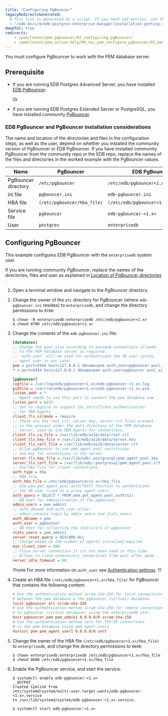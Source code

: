 ```yaml
---
title: "Configuring PgBouncer"
legacyRedirectsGenerated:
  # This list is generated by a script. If you need add entries, use the `legacyRedirects` key.
  - "/edb-docs/d/edb-postgres-enterprise-manager/installation-getting-started/pgbouncer-configuration-guide/8.0/configuring_pgBouncer.html"
deepToC: true
redirects:
    - /pem/latest/pem_pgbouncer/03_configuring_pgBouncer/
    - /pem/latest/pem_online_help/09_toc_pem_configure_pgbouncer/03_pem_pgbouncer_configuring_pgbouncer/
---
```


You must configure PgBouncer to work with the PEM database server.

## Prerequisite

- If you are running EDB Postgres Advanced Server, you have installed [EDB PgBouncer](/pgbouncer/latest/installing). 

  Or

- If you are running EDB Postgres Extended Server or PostgreSQL, you have installed community [PgBouncer](https://www.pgbouncer.org/install.html). 

### EDB PgBouncer and PgBouncer installation considerations

The name and location of the directories and files in the configuration steps, as well as the user, depend on whether you installed the community version of PgBouncer or EDB PgBouncer. If you have installed community PgBouncer from the community repo or the EDB repo, replace the names of the files and directories in the worked example with the PgBouncer values.

| Name                | PgBouncer                   | EDB PgBouncer                         |
|---------------------|-----------------------------|---------------------------------------|
| PgBouncer directory | `/etc/pgbouncer`            | `/etc/edb/pgbouncer<1.x>`            |
| ini file            | `pgbouncer.ini`             | `edb-pgbouncer.ini`                   |
| HBA file            | `(/etc/pgbouncer/hba_file)` | `(/etc/edb/pgbouncer<1.x>/hba_file)` |
| Service file        | `pgbouncer`                 | `edb-pgbouncer-<1.x>`                 |
| User                | `postgres`                  | `enterprisedb`                        |

## Configuring PgBouncer

This example configures EDB PgBouncer with the `enterprisedb` system user. 

If you are running community PgBouncer, replace the names of the directories, files and user as explained in [Location of PgBouncer directories](#edb-pgbouncer-and-pgbouncer-installation-considerations) .

1.  Open a terminal window and navigate to the PgBouncer directory.

1.  Change the owner of the `etc` directory for PgBouncer (where `edb-pgbouncer.ini` resides) to `enterprisedb`, and change the directory permissions to `0700`:

    ```shell
    $ chown -R enterprisedb:enterprisedb /etc/edb/pgbouncer<1.x>
    $ chmod 0700 /etc/edb/pgbouncer<1.x>
    ```

1.  Change the contents of the `edb-pgbouncer.ini` file:

    ```ini
    [databases]
    ;; Change the pool_size according to maximum connections allowed
    ;; to the PEM database server as required.
    ;; 'auth_user' will be used for authenticate the db user (proxy
    ;; agent user in our case)
    pem = port=5444 host=127.0.0.1 dbname=pem auth_user=pgbouncer pool_size=80 pool_mode=transaction
    * = port=5444 host=127.0.0.1 dbname=pem auth_user=pgbouncer pool_size=10

    [pgbouncer]
    logfile = /var/log/edb/pgbouncer<1.x>/edb-pgbouncer-<1.x>.log
    pidfile = /var/run/edb/pgbouncer<1.x>/edb-pgbouncer-<1.x>.pid
    listen_addr = *
    ;; Agent needs to use this port to connect the pem database now
    listen_port = 6432
    ;; Set to require to support SSL Certificate authentication
    ;; for PEM Agents
    client_tls_sslmode = require
    ;; These are the root.crt, server.key, server.crt files present
    ;; in the present under the data directory of the PEM database
    ;; server, used by the PEM Agents for connections.
    client_tls_ca_file = /var/lib/edb/as16/data/root.crt
    client_tls_key_file = /var/lib/edb/as16/data/server.key
    client_tls_cert_file = /var/lib/edb/as16/data/server.crt
    ;; Allow pgBouncer to use pem_agent_pool certificate
    ;; and key for connections to the server.
    server_tls_key_file = /var/lib/edb/.postgresql/pem_agent_pool.key
    server_tls_cert_file = /var/lib/edb/.postgresql/pem_agent_pool.crt
    ;; Use hba file for client connections
    auth_type = hba
    ;; HBA file
    auth_hba_file = /etc/edb/pgbouncer<1.x>/hba_file
    ;; Use pem.get_agent_pool_auth(TEXT) function to authenticate
    ;; the db user (used as a proxy agent user).
    auth_query = SELECT * FROM pem.get_agent_pool_auth($1)
    ;; DB User for administration of the pgbouncer
    admin_users = pem_admin1
    ;; auth_dbname and auth_user allow
    ;; admin console login by admin_users and stats_users
    auth_dbname = pem
    auth_user = pgbouncer
    ;; DB User for collecting the statistics of pgbouncer
    stats_users = pem_admin1
    server_reset_query = DISCARD ALL
    ;; Change based on the number of agents installed/required
    max_client_conn = 500
    ;; Close server connection if its not been used in this time.
    ;; Allows to clean unnecessary connections from pool after peak.
    server_idle_timeout = 60
    ```

    !!!note
       For more information on `auth_user` see [Authentication settings](https://www.pgbouncer.org/config.html#authentication-settings).
    !!!

1.  Create an HBA file `(/etc/edb/pgbouncer<1.x>/hba_file)` for PgBouncer that contains the following content:

    ```ini
    # Use the authentication method scram-sha-256 for local connections
    # between the pem database & the pgbouncer (virtual) database.
    local pgbouncer all scram-sha-256
    # Use the authentication method scram-sha-256 for remote connections
    # to pgbouncer (virtual database) using the enterprisedb user.
    host pgbouncer,pem pem_admin1 0.0.0.0/0 scram-sha-256
    # Use the authentication method cert for TCP/IP connections
    # to the pem database using pem_agent_user1
    hostssl pem pem_agent_user1 0.0.0.0/0 cert
    ```

1.  Change the owner of the HBA file `(/etc/edb/pgbouncer<1.x>/hba_file)` to `enterprisedb`, and change the directory permissions to `0600`:

    ```shell
    $ chown enterprisedb:enterprisedb /etc/edb/pgbouncer<1.x>/hba_file
    $ chmod 0600 /etc/edb/pgbouncer<1.x>/hba_file
    ```

1.  Enable the PgBouncer service, and start the service:

    ```shell
    $ systemctl enable edb-pgbouncer-<1.x>
    __OUTPUT__
    Created symlink from
    /etc/systemd/system/multi-user.target.wants/edb-pgbouncer-<1.x>.service
    to /usr/lib/systemd/system/edb-pgbouncer-<1.x>.service.
    ```

    ```shell
    $ systemctl start edb-pgbouncer-<1.x>
    ```
